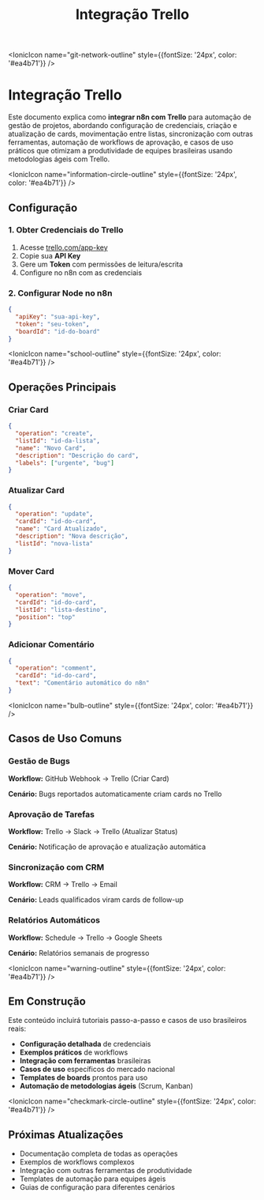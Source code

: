 ﻿---
sidebar_position: 2
title: Integração Trello
description: Como integrar n8n com Trello para automação de gestão de projetos
keywords: [n8n, trello, integração, projetos, automação, cards]
---

<IonicIcon name="git-network-outline" style={{fontSize: '24px', color: '#ea4b71'}} />

# Integração Trello

Este documento explica como **integrar n8n com Trello** para automação de gestão de projetos, abordando configuração de credenciais, criação e atualização de cards, movimentação entre listas, sincronização com outras ferramentas, automação de workflows de aprovação, e casos de uso práticos que otimizam a produtividade de equipes brasileiras usando metodologias ágeis com Trello.

<IonicIcon name="information-circle-outline" style={{fontSize: '24px', color: '#ea4b71'}} />

## Configuração

### 1. Obter Credenciais do Trello
1. Acesse [trello.com/app-key](https://trello.com/app-key)
2. Copie sua **API Key**
3. Gere um **Token** com permissões de leitura/escrita
4. Configure no n8n com as credenciais

### 2. Configurar Node no n8n
```json
{
  "apiKey": "sua-api-key",
  "token": "seu-token",
  "boardId": "id-do-board"
}
```

<IonicIcon name="school-outline" style={{fontSize: '24px', color: '#ea4b71'}} />

## Operações Principais

### Criar Card
```json
{
  "operation": "create",
  "listId": "id-da-lista",
  "name": "Novo Card",
  "description": "Descrição do card",
  "labels": ["urgente", "bug"]
}
```

### Atualizar Card
```json
{
  "operation": "update",
  "cardId": "id-do-card",
  "name": "Card Atualizado",
  "description": "Nova descrição",
  "listId": "nova-lista"
}
```

### Mover Card
```json
{
  "operation": "move",
  "cardId": "id-do-card",
  "listId": "lista-destino",
  "position": "top"
}
```

### Adicionar Comentário
```json
{
  "operation": "comment",
  "cardId": "id-do-card",
  "text": "Comentário automático do n8n"
}
```

<IonicIcon name="bulb-outline" style={{fontSize: '24px', color: '#ea4b71'}} />

## Casos de Uso Comuns

### Gestão de Bugs
**Workflow:** GitHub Webhook → Trello (Criar Card)

**Cenário:** Bugs reportados automaticamente criam cards no Trello

### Aprovação de Tarefas
**Workflow:** Trello → Slack → Trello (Atualizar Status)

**Cenário:** Notificação de aprovação e atualização automática

### Sincronização com CRM
**Workflow:** CRM → Trello → Email

**Cenário:** Leads qualificados viram cards de follow-up

### Relatórios Automáticos
**Workflow:** Schedule → Trello → Google Sheets

**Cenário:** Relatórios semanais de progresso

<IonicIcon name="warning-outline" style={{fontSize: '24px', color: '#ea4b71'}} />

## Em Construção

Este conteúdo incluirá tutoriais passo-a-passo e casos de uso brasileiros reais:

- **Configuração detalhada** de credenciais
- **Exemplos práticos** de workflows
- **Integração com ferramentas** brasileiras
- **Casos de uso** específicos do mercado nacional
- **Templates de boards** prontos para uso
- **Automação de metodologias ágeis** (Scrum, Kanban)

<IonicIcon name="checkmark-circle-outline" style={{fontSize: '24px', color: '#ea4b71'}} />

## Próximas Atualizações

- Documentação completa de todas as operações
- Exemplos de workflows complexos
- Integração com outras ferramentas de produtividade
- Templates de automação para equipes ágeis
- Guias de configuração para diferentes cenários
